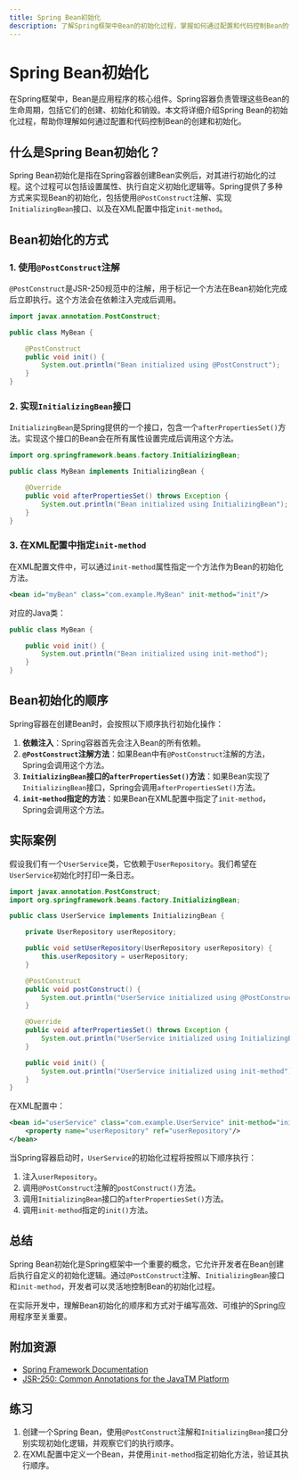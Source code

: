 ```yaml
---
title: Spring Bean初始化
description: 了解Spring框架中Bean的初始化过程，掌握如何通过配置和代码控制Bean的创建和初始化。
---
```


# Spring Bean初始化

在Spring框架中，Bean是应用程序的核心组件。Spring容器负责管理这些Bean的生命周期，包括它们的创建、初始化和销毁。本文将详细介绍Spring Bean的初始化过程，帮助你理解如何通过配置和代码控制Bean的创建和初始化。

## 什么是Spring Bean初始化？

Spring Bean初始化是指在Spring容器创建Bean实例后，对其进行初始化的过程。这个过程可以包括设置属性、执行自定义初始化逻辑等。Spring提供了多种方式来实现Bean的初始化，包括使用`@PostConstruct`注解、实现`InitializingBean`接口、以及在XML配置中指定`init-method`。

## Bean初始化的方式

### 1. 使用`@PostConstruct`注解

`@PostConstruct`是JSR-250规范中的注解，用于标记一个方法在Bean初始化完成后立即执行。这个方法会在依赖注入完成后调用。

```java
import javax.annotation.PostConstruct;

public class MyBean {

    @PostConstruct
    public void init() {
        System.out.println("Bean initialized using @PostConstruct");
    }
}
```

### 2. 实现`InitializingBean`接口

`InitializingBean`是Spring提供的一个接口，包含一个`afterPropertiesSet()`方法。实现这个接口的Bean会在所有属性设置完成后调用这个方法。

```java
import org.springframework.beans.factory.InitializingBean;

public class MyBean implements InitializingBean {

    @Override
    public void afterPropertiesSet() throws Exception {
        System.out.println("Bean initialized using InitializingBean");
    }
}
```

### 3. 在XML配置中指定`init-method`

在XML配置文件中，可以通过`init-method`属性指定一个方法作为Bean的初始化方法。

```xml
<bean id="myBean" class="com.example.MyBean" init-method="init"/>
```

对应的Java类：

```java
public class MyBean {

    public void init() {
        System.out.println("Bean initialized using init-method");
    }
}
```

## Bean初始化的顺序

Spring容器在创建Bean时，会按照以下顺序执行初始化操作：

1. **依赖注入**：Spring容器首先会注入Bean的所有依赖。
2. **`@PostConstruct`注解方法**：如果Bean中有`@PostConstruct`注解的方法，Spring会调用这个方法。
3. **`InitializingBean`接口的`afterPropertiesSet()`方法**：如果Bean实现了`InitializingBean`接口，Spring会调用`afterPropertiesSet()`方法。
4. **`init-method`指定的方法**：如果Bean在XML配置中指定了`init-method`，Spring会调用这个方法。

## 实际案例

假设我们有一个`UserService`类，它依赖于`UserRepository`。我们希望在`UserService`初始化时打印一条日志。

```java
import javax.annotation.PostConstruct;
import org.springframework.beans.factory.InitializingBean;

public class UserService implements InitializingBean {

    private UserRepository userRepository;

    public void setUserRepository(UserRepository userRepository) {
        this.userRepository = userRepository;
    }

    @PostConstruct
    public void postConstruct() {
        System.out.println("UserService initialized using @PostConstruct");
    }

    @Override
    public void afterPropertiesSet() throws Exception {
        System.out.println("UserService initialized using InitializingBean");
    }

    public void init() {
        System.out.println("UserService initialized using init-method");
    }
}
```

在XML配置中：

```xml
<bean id="userService" class="com.example.UserService" init-method="init">
    <property name="userRepository" ref="userRepository"/>
</bean>
```

当Spring容器启动时，`UserService`的初始化过程将按照以下顺序执行：

1. 注入`userRepository`。
2. 调用`@PostConstruct`注解的`postConstruct()`方法。
3. 调用`InitializingBean`接口的`afterPropertiesSet()`方法。
4. 调用`init-method`指定的`init()`方法。

## 总结

Spring Bean初始化是Spring框架中一个重要的概念，它允许开发者在Bean创建后执行自定义的初始化逻辑。通过`@PostConstruct`注解、`InitializingBean`接口和`init-method`，开发者可以灵活地控制Bean的初始化过程。

在实际开发中，理解Bean初始化的顺序和方式对于编写高效、可维护的Spring应用程序至关重要。

## 附加资源

- [Spring Framework Documentation](https://docs.spring.io/spring-framework/docs/current/reference/html/core.html#beans-factory-lifecycle)
- [JSR-250: Common Annotations for the JavaTM Platform](https://jcp.org/en/jsr/detail?id=250)

## 练习

1. 创建一个Spring Bean，使用`@PostConstruct`注解和`InitializingBean`接口分别实现初始化逻辑，并观察它们的执行顺序。
2. 在XML配置中定义一个Bean，并使用`init-method`指定初始化方法，验证其执行顺序。